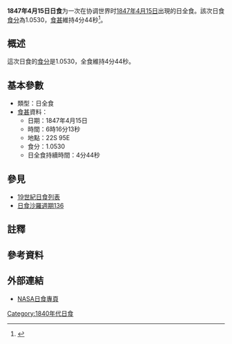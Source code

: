 {{Infobox Solar eclipse
| Year        = 1847
| Month       = 4
| Day         = 15
| Type        = 日全食
| Image       = SE1847Apr15T.gif
| Image size  = 200px
| Image intro = 1847年4月15日日全食路徑圖
  <!--   日食資料   -->
| Gamma       = -0.5339
| Mag         = 1.0530
| Saros       = [[日食沙羅週期136|136]]
| Saros total = 
| Saros seq   = 
  <!--     食甚     -->
| Duration    = 4分44秒
| Location    = 
| Coords      = 
| Width       = 206公里
  <!--   開始時間   -->
| Partial     = 
| Start type  = 
| Centre      = 
| Greatest    = 06:16:13
  <!--     倒數     -->
| hour        = 06
| minute      = 16
| second      = 13
| Duration_s  = 
}}
'''1847年4月15日日食'''为一次在协调世界时[[1847年|1847年]][[4月15日|4月15日]]出現的日全食。該次日食[[食分|食分]]為1.0530，[[食甚|食甚]]維持4分44秒<ref name="nasa_catalog_list">{{cite web |url=http://eclipse.gsfc.nasa.gov/SEcat5/SE1801-1900.html |title=Catalog of Solar Eclipses: 1801 to 1900 |language=en |publisher=[[NASA|NASA]] |accessdate=2009-07-26 |archiveurl=https://web.archive.org/web/20150112204733/http://eclipse.gsfc.nasa.gov/SEcat5/SE1801-1900.html |archivedate=2015-01-12 |deadurl=no }}</ref>。

== 概述 ==
這次日食的[[食分|食分]]是1.0530，全食維持4分44秒。

== 基本參數 ==
{{NoteUTC}}
* 類型：日全食
*[[食甚|食甚]]資料：
** 日期：1847年4月15日
** 時間：6時16分13秒 
** 地點：22S 95E
** 食分：1.0530
** 日全食持續時間：4分44秒

== 參見 ==
{{日食主題}}
* [[19世紀日食列表|19世紀日食列表]]
* [[日食沙羅週期136|日食沙羅週期136]]

== 註釋 ==
{{NoteFoot}}

== 參考資料 ==
{{reflist}}

== 外部連結 ==
* [http://eclipse.gsfc.nasa.gov/solar.html NASA日食專頁]{{Wayback|url=http://eclipse.gsfc.nasa.gov/solar.html |date=20190108200537 }}{{en icon}}

{{日食}}

[[Category:1840年代日食|Category:1840年代日食]]


{{Eclipse-stub}}